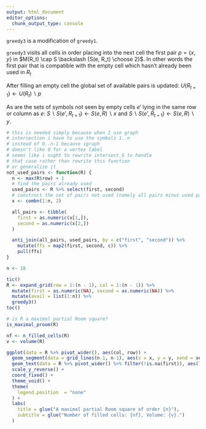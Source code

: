 ```yaml
---
output: html_document
editor_options: 
  chunk_output_type: console
---
```


`greedy3`
is a modification of
`greedy1`.

`greedy3`
visits
all cells in order placing into the next cell
the first pair
$p = \{x, y\}$
in
$M(R_t) \cap S \backslash {S(e, R_t) \choose 2}$.
In other words the
first pair that is compatible
with the empty cell
which hasn't already been used
in
$R_t$

After filling an empty cell the global set of available
pairs is updated:
$U(R_{t + 1}) \leftarrow U(R_t)\backslash p$

As are the sets of symbols
not seen by empty cells
$e\prime$
lying in the same row
or column
as $e$:
$S\backslash S(e\prime, R_{t + 1}) \leftarrow S(e, R) \backslash {x}$
and
$S\backslash S(e\prime, R_{t + 1}) \leftarrow S(e, R) \backslash {y}$.


```r
# this is needed simply because when I use graph
# intersection i have to use the symbols 1..n
# instead of 0..n-1 because igraph
# doesn't like 0 for a vertex label
# seems like i ought to rewrite intersect_G to handle
# that case rather than rewrite this function
# or generalise it
not_used_pairs <- function(R) {
  n <- max(R$row) + 1
  # find the pairs already used
  used_pairs <- R %>% select(first, second)
  # construct the set of pairs not used (namely all pairs minus used pairs)
  x <- combn(1:n, 2)

  all_pairs <- tibble(
    first = as.numeric(x[1,]),
    second = as.numeric(x[2,])
  )

  anti_join(all_pairs, used_pairs, by = c("first", "second")) %>%
    mutate(ffs = map2(first, second, c)) %>%
    pull(ffs)
}
```

```r
n <- 10

tic()
R <- expand_grid(row = 1:(n - 1), col = 1:(n - 1)) %>%
  mutate(first = as.numeric(NA), second = as.numeric(NA)) %>%
  mutate(avail = list(1:n)) %>%
  greedy3()
toc()
```

```r
# is R a maximal partial Room square?
is_maximal_proom(R)
```

```r
nf <- n_filled_cells(R)
v <- volume(R)

ggplot(data = R %>% pivot_wider(), aes(col, row)) +
  geom_segment(data = grid_lines(n-1, n-1), aes(x = x, y = y, xend = xend, yend = yend), size = .1) +
  geom_text(data = R %>% pivot_wider() %>% filter(!is.na(first)), aes(label = paste(first, second, sep = ","))) +
  scale_y_reverse() +
  coord_fixed() + 
  theme_void() +
  theme(
    legend.position  = "none"
  ) +
  labs(
    title = glue("A maximal partial Room square of order {n}"),
    subtitle = glue("Number of filled cells: {nf}, Volume: {v}.")
  )
```
